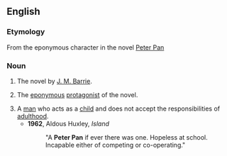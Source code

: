 ==English==

===Etymology===
From the eponymous character in the novel [[w:Peter Pan|Peter Pan]]

===Noun===
{{en-noun|sg=[[Peter]] [[Pan]]}}

# {{context|books}} The novel by [[w:J. M. Barrie|J. M. Barrie]].
# {{character}} The [[eponymous]] [[protagonist]] of the novel.
# A [[man]] who acts as a [[child]] and does not accept the responsibilities of [[adulthood]].
#*'''1962''', Aldous Huxley, ''Island''
#*:"A '''Peter Pan''' if ever there was one. Hopeless at school. Incapable either of competing or co-operating."